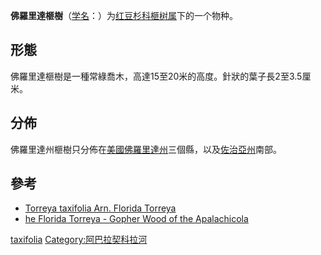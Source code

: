 {{Speciesbox
| image = Torreya taxifolia foliage.jpg
| image_caption = 
| status = cr
| status_system = iucn3.1
| status_ref = <ref name=IUCN>{{IUCN|version=2011.2|assessors= Spector, T., Determann, R. & Gardner, M.|year=2011|id=30968|title=Torreya taxifolia|downloaded=2018.7.27}}</ref>
| genus = Torreya
| species = taxifolia
| authority = Arn.
| synonyms = 
|}}

'''佛羅里達榧樹'''（[[学名|学名]]：{{lang|la|'''''Torreya taxifolia'''''}}）为[[红豆杉科|红豆杉科]][[榧树属|榧树属]]下的一个物种。

==形態==
佛羅里達榧樹是一種常綠喬木，高達15至20米的高度。針狀的葉子長2至3.5厘米。

==分佈==
佛羅里達州榧樹只分佈在[[美國|美國]][[佛羅里達州|佛羅里達州]]三個縣，以及[[佐治亞州|佐治亞州]]南部。

==參考==
*[http://www.na.fs.fed.us/pubs/silvics_manual/Volume_1/torreya/taxifolia.htm Torreya taxifolia Arn. Florida Torreya] {{Wayback|url=http://www.na.fs.fed.us/pubs/silvics_manual/Volume_1/torreya/taxifolia.htm |date=20160503042148 }}
*[http://www.exploresouthernhistory.com/torreyatree.html he Florida Torreya - Gopher Wood of the Apalachicola] {{Wayback|url=http://www.exploresouthernhistory.com/torreyatree.html |date=20201027141757 }}
{{reflist}}
{{Taxonbar|from=Q595832}}

[[Category:榧树属|taxifolia]]
[[Category:阿巴拉契科拉河|Category:阿巴拉契科拉河]]